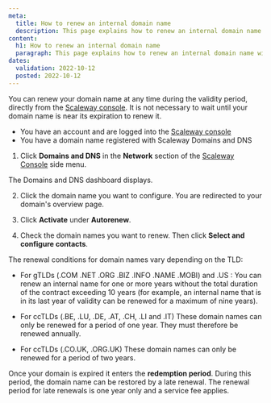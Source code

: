 ```yaml
---
meta:
  title: How to renew an internal domain name
  description: This page explains how to renew an internal domain name with Scaleway Domains and DNS.
content:
  h1: How to renew an internal domain name
  paragraph: This page explains how to renew an internal domain name with Scaleway Domains and DNS.
dates:
  validation: 2022-10-12
  posted: 2022-10-12
---
```


You can renew your domain name at any time during the validity period, directly from the [Scaleway console](https://console.scaleway.com). It is not necessary to wait until your domain name is near its expiration to renew it.


<Message type="requirement">

- You have an account and are logged into the [Scaleway console](https://console.scaleway.com) 
- You have a domain name registered with Scaleway Domains and DNS

</Message>

1. Click **Domains and DNS** in the **Network** section of the [Scaleway Console](https://console.scaleway.com) side menu. 

  The Domains and DNS dashboard displays. 
  
2. Click the domain name you want to configure. You are redirected to your domain's overview page.

3. Click **Activate** under **Autorenew**.

4. Check the domain names you want to renew. Then click **Select and configure contacts**.

<Message type="note">

The renewal conditions for domain names vary depending on the TLD:

* For gTLDs (.COM .NET .ORG .BIZ .INFO .NAME .MOBI) and .US :
    You can renew an internal name for one or more years without the total duration of the contract exceeding 10 years (for example, an internal name that is in its last year of validity can be renewed for a maximum of nine years).

* For ccTLDs (.BE, .LU, .DE, .AT, .CH, .LI and .IT)
    These domain names can only be renewed for a period of one year. They must therefore be renewed annually.

* For ccTLDs (.CO.UK, .ORG.UK)
    These domain names can only be renewed for a period of two years.

</Message>

<Message type="tip">

Once your domain is expired it enters the **redemption period**. During this period, the domain name can be restored by a late renewal. The renewal period for late renewals is one year only and a service fee applies. 

</Message>